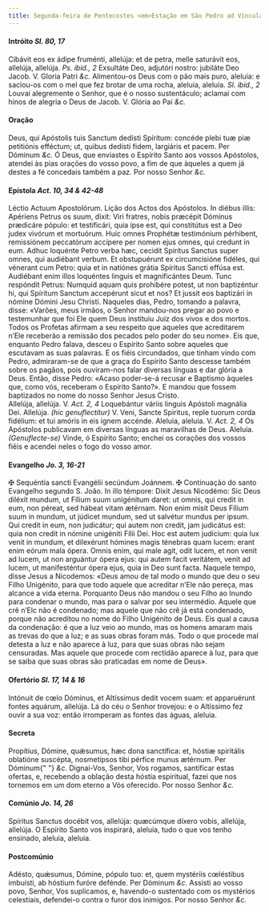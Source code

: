 ```yaml
---
title: Segunda-feira de Pentecostes <em>Estação em São Pedro ad Víncula
---
```


#### Intróito <em>Sl. 80, 17</em>

<div class="grid grid-cols-2 gap-5">
  <span class="text-justify">
    Cibávit eos ex ádipe fruménti, allelúja: et de petra, melle saturávit eos,
    allelúja, allelúja. <em>Ps. ibid., 2</em> Exsultáte Deo, adjutóri nostro:
    jubiláte Deo Jacob. V. Gloria Patri <em>&c.</em>
  </span>
  <span class="text-justify">
    Alimentou-os Deus com o pão mais puro, aleluia: e saciou-os com o mel que
    fez brotar de uma rocha, aleluia, aleluia. <em>Sl. ibid., 2</em> Louvai
    alegremente o Senhor, que é o nosso sustentáculo; aclamai com hinos de
    alegria o Deus de Jacob. V. Glória ao Pai <em>&c.</em>
  </span>
</div>

#### Oração

<div class="grid grid-cols-2 gap-5">
  <span class="text-justify">
    Deus, qui Apóstolis tuis Sanctum dedísti Spíritum: concéde plebi tuæ piæ
    petitiónis efféctum; ut, quibus dedísti fidem, largiáris et pacem. Per
    Dóminum <em>&c.</em>
  </span>
  <span class="text-justify">
    Ó Deus, que enviastes o Espírito Santo aos vossos Apóstolos, atendei às pias
    orações do vosso povo, a fim de que àqueles a quem já destes a fé concedais
    também a paz. Por nosso Senhor <em>&c.</em>
  </span>
</div>

#### Epístola <em>Act. 10, 34 & 42-48</em>

<div class="grid grid-cols-2 gap-5">
  <span class="text-justify">Léctio Actuum Apostolórum.</span>
  <span class="text-justify">Lição dos Actos dos Apóstolos.</span>
  <span class="text-justify">
    In diébus illis: Apériens Petrus os suum, dixit: Viri fratres, nobis
    præcépit Dóminus prædicáre pópulo: et testificári, quia ipse est, qui
    constitútus est a Deo judex vivórum et mortuórum. Huic omnes Prophétæ
    testimónium pérhibent, remissiónem peccatórum accípere per nomen ejus omnes,
    qui credunt in eum. Adhuc loquénte Petro verba hæc, cecidit Spíritus Sanctus
    super omnes, qui audiébant verbum. Et obstupuérunt ex circumcisióne fidéles,
    qui vénerant cum Petro: quia et in natiónes grátia Spíritus Sancti effúsa
    est. Audiébant enim illos loquéntes linguis et magnificántes Deum. Tunc
    respóndit Petrus: Numquid aquam quis prohibére potest, ut non baptizéntur
    hi, qui Spíritum Sanctum accepérunt sicut et nos? Et jussit eos baptizári in
    nómine Dómini Jesu Christi.
  </span>
  <span class="text-justify">
    Naqueles dias, Pedro, tomando a palavra, disse: «Varões, meus irmãos, o
    Senhor mandou-nos pregar ao povo e testemunhar que foi Ele quem Deus
    instituiu Juiz dos vivos e dos mortos. Todos os Profetas afirmam a seu
    respeito que aqueles que acreditarem n’Ele receberão a remissão dos pecados
    pelo poder do seu nome». Eis que, enquanto Pedro falava, desceu o Espírito
    Santo sobre aqueles que escutavam as suas palavras. E os fiéis circundados,
    que tinham vindo com Pedro, admiraram-se de que a graça do Espírito Santo
    descesse também sobre os pagãos, pois ouviram-nos falar diversas línguas e
    dar glória a Deus. Então, disse Pedro: «Acaso poder-se-á recusar e Baptismo
    àqueles que, como vós, receberam o Espírito Santo?». E mandou que fossem
    baptizados no nome do nosso Senhor Jesus Cristo.
  </span>
</div>

<div class="grid grid-cols-2 gap-5">
  <span class="text-justify">
    Allelúja, allelúja. V. <em>Act. 2, 4</em> Loquebántur váriis linguis
    Apóstoli magnália Dei. Allelúja. <em>(hic genuflectitur)</em> V. Veni,
    Sancte Spiritus, reple tuorum corda fidélium: et tui amóris in eis ignem
    accénde.
  </span>
  <span class="text-justify">
    Aleluia, aleluia. V. <em>Act. 2, 4</em> Os Apóstolos publicavam em diversas
    línguas as maravilhas de Deus. Aleluia. <em>(Genuflecte-se)</em> Vinde, ó
    Espírito Santo; enchei os corações dos vossos fiéis e acendei neles o fogo
    do vosso amor.
  </span>
</div>

#### Evangelho <em>Jo. 3, 16-21</em>

<div class="grid grid-cols-2 gap-5">
  <span class="text-justify">
    <span class="text-red-500">&#10016;</span> Sequéntia sancti Evangélii
    secúndum Joánnem.
  </span>
  <span class="text-justify">
    <span class="text-red-500">&#10016;</span> Continuação do santo Evangelho
    segundo S. João.
  </span>
  <span class="text-justify">
    In illo témpore: Dixit Jesus Nicodémo: Sic Deus diléxit mundum, ut Fílium
    suum unigénitum daret: ut omnis, qui credit in eum, non péreat, sed hábeat
    vitam ætérnam. Non enim misit Deus Fílium suum in mundum, ut júdicet mundum,
    sed ut salvétur mundus per ipsum. Qui credit in eum, non judicátur; qui
    autem non credit, jam judicátus est: quia non credit in nómine unigéniti
    Fílii Dei. Hoc est autem judícium: quia lux venit in mundum, et dilexérunt
    hómines magis ténebras quam lucem: erant enim eórum mala ópera. Omnis enim,
    qui male agit, odit lucem, et non venit ad lucem, ut non arguántur ópera
    ejus: qui autem facit veritátem, venit ad lucem, ut manifesténtur ópera
    ejus, quia in Deo sunt facta.
  </span>
  <span class="text-justify">
    Naquele tempo, disse Jesus a Nicodemos: «Deus amou de tal modo o mundo que
    deu o seu Filho Unigénito, para que todo aquele que acreditar n’Ele não
    pereça, mas alcance a vida eterna. Porquanto Deus não mandou o seu Filho ao
    Inundo para condenar o mundo, mas para o salvar por seu intermédio. Aquele
    que crê n’Elc não é condenado; mas aquele que não crê já está condenado,
    porque não acreditou no nome do Filho Unigénito de Deus. Eis qual a causa da
    condenação: é que a luz veio ao mundo, mas os homens amaram mais as trevas
    do que a luz; e as suas obras foram más. Todo o que procede mal detesta a
    luz e não aparece à luz, para que suas obras não sejam censuradas. Mas
    aquele que procede com rectidão aparece à luz, para que se saiba que suas
    obras são praticadas em nome de Deus».
  </span>
</div>

#### Ofertório <em>Sl. 17, 14 & 16</em>

<div class="grid grid-cols-2 gap-5">
  <span class="text-justify">
    Intónuit de cœlo Dóminus, et Altíssimus dedit vocem suam: et apparuérunt
    fontes aquárum, allelúja.
  </span>
  <span class="text-justify">
    Lá do céu o Senhor trovejou: e o Altíssimo fez ouvir a sua voz: então
    irromperam as fontes das águas, aleluia.
  </span>
</div>

#### Secreta

<div class="grid grid-cols-2 gap-5">
  <span class="text-justify">
    Propítius, Dómine, quǽsumus, hæc dona sanctífica: et, hóstiæ spiritális
    oblatióne suscépta, nosmetípsos tibi pérfice munus ætérnum. Per Dóminum{" "}
    <em>&c.</em>
  </span>
  <span class="text-justify">
    Dignai-Vos, Senhor, Vos rogamos, santificar estas ofertas, e, recebendo a
    oblação desta hóstia espiritual, fazei que nos tornemos em um dom eterno a
    Vós oferecido. Por nosso Senhor <em>&c.</em>
  </span>
</div>

#### Comúnio <em>Jo. 14, 26</em>

<div class="grid grid-cols-2 gap-5">
  <span class="text-justify">
    Spíritus Sanctus docébit vos, allelúja: quæcúmque díxero vobis, allelúja,
    allelúja.
  </span>
  <span class="text-justify">
    O Espírito Santo vos inspirará, aleluia, tudo o que vos tenho ensinado,
    aleluia, aleluia.
  </span>
</div>

#### Postcomúnio

<div class="grid grid-cols-2 gap-5">
  <span class="text-justify">
    Adésto, quǽsumus, Dómine, pópulo tuo: et, quem mystériis cœléstibus
    imbuísti, ab hóstium furóre defénde. Per Dóminum <em>&c.</em>
  </span>
  <span class="text-justify">
    Assisti ao vosso povo, Senhor, Vos suplicamos, e, havendo-o sustentado com
    os mystérios celestiais, defendei-o contra o furor dos inimigos. Por nosso
    Senhor <em>&c.</em>
  </span>
</div>
